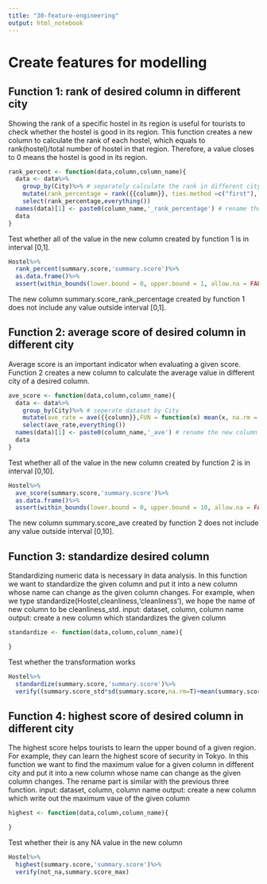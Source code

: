 ---
title: "30-feature-engineering"
output: html_notebook
---

# Create features for modelling

## Function 1: rank of desired column in different city
Showing the rank of a specific hostel in its region is useful for tourists to check whether the hostel is good in its region. This function creates a new column to calculate the rank of each hostel, which equals to
rank(hostel)/total number of hostel in that region. Therefore, a value closes to 0 means the hostel is good in its region. 
```{r funciton 1: ranking}
rank_percent <- function(data,column,column_name){
  data <- data%>%
    group_by(City)%>% # separately calculate the rank in different city
    mutate(rank_percentage = rank({{column}}, ties.method =c("first"), na.last = TRUE)/n())%>%
    select(rank_percentage,everything())
  names(data)[1] <- paste0(column_name,'_rank_percentage') # rename the new column
  data
}
```

Test whether all of the value in the new column created by function 1 is in interval [0,1].
```{r test function 1}
Hostel%>%
  rank_percent(summary.score,'summary.score')%>%
  as.data.frame()%>%
  assert(within_bounds(lower.bound = 0, upper.bound = 1, allow.na = FALSE),summary.score_rank_percentage)
```
The new column summary.score_rank_percentage created by function 1 does not include any value outside interval [0,1].


## Function 2: average score of desired column in different city
Average score is an important indicator when evaluating a given score. Function 2 creates a new column to calculate the average value in different city of a desired column.
```{r function 2: average score in different city}
ave_score <- function(data,column,column_name){
  data <- data%>%
    group_by(City)%>% # seperate dataset by City
    mutate(ave_rate = ave({{column}},FUN = function(x) mean(x, na.rm = TRUE)))%>% # calculate average score seperately
    select(ave_rate,everything())
  names(data)[1] <- paste0(column_name,'_ave') # rename the new column
  data
}
```

Test whether all of the value in the new column created by function 2 is in interval [0,10].
```{r test function 2}
Hostel%>%
  ave_score(summary.score,'summary.score')%>%
  as.data.frame()%>%
  assert(within_bounds(lower.bound = 0, upper.bound = 10, allow.na = FALSE),summary.score_ave)
```
The new column summary.score_ave created by function 2 does not include any value outside interval [0,10].


## Function 3: standardize desired column
Standardizing numeric data is necessary in data analysis. In this function we want to standardize the given column and put it into a new column whose name can change as the given column changes. For example, when we type standardize(Hostel,cleanliness,'cleanliness'), we hope the name of new column to be cleanliness_std.
input: dataset, column, column name
output: create a new column which standardizes the given column
```{r function 3: standardize column}
standardize <- function(data,column,column_name){

}
```

Test whether the transformation works
```{r test function 3}
Hostel%>%
  standardize(summary.score,'summary.score')%>%
  verify((summary.score_std*sd(summary.score,na.rm=T)+mean(summary.score,na.rm=T)-summary.score)<0.001)
```


## Function 4: highest score of desired column in different city
The highest score helps tourists to learn the upper bound of a given region. For example, they can learn the highest score of security in Tokyo. In this function we want to find the maximum value for a given column in different city and put it into a new column whose name can change as the given column changes. The rename part is similar with the previous three function.
input: dataset, column, column name
output: create a new column which write out the maximum vaue of the given column
```{r function 4: highest score}
highest <- function(data,column,column_name){

}
```

Test whether their is any NA value in the new column
```{r test function 4}
Hostel%>%
  highest(summary.score,'summary.score')%>%
  verify(not_na,summary.score_max)
```

